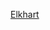 {{US county navigation box
| template_name = 埃爾克哈特縣 (印地安納州)
| collapse_state = 
| listclass = hlist
| county = 埃爾克哈特縣
| state = 印地安納州

| map_image = Map of Indiana highlighting Elkhart County.svg
| map_caption = 
| map_size = 100x100

| seat = 戈申

| title1 = [[都市]]
| body1 = 
* [[埃尔克哈特 (印第安纳州)|埃爾克哈特]]
* [[戈申 (印地安納州)|戈申]]
* [[納帕尼 (印地安納州)|納帕尼]]‡

| title2 = [[鎮|市鎮]]
| body2  = 
* [[布里斯托爾 (印地安納州)|布里斯托爾]]
* [[米德爾伯里 (印地安納州)|米德爾伯里]]
* [[米勒斯堡 (印地安納州)|米勒斯堡]]
* [[瓦卡魯薩 (印地安納州)|瓦卡魯薩]]

| title3 = [[行政鎮區]]
| body3  =
* [[鮑戈鎮區 (印地安納州埃爾克哈特縣)|鮑戈]]
* [[本頓鎮區 (印地安納州埃爾克哈特縣)|本頓]]
* [[克里夫蘭鎮區 (印地安納州埃爾克哈特縣)|克里夫蘭]]
* [[克林頓鎮區 (印地安納州埃爾克哈特縣)|克林頓]]
* [[康科德鎮區 (印地安納州埃爾克哈特縣)|康科德]]
* [[埃爾克哈特鎮區 (印地安納州埃爾克哈特縣)|埃爾克哈特]]
* [[哈里森鎮區 (印地安納州埃爾克哈特縣)|哈里森]]
* [[傑克遜鎮區 (印地安納州埃爾克哈特縣)|傑克遜]]
* [[傑佛遜鎮區 (印地安納州埃爾克哈特縣)|傑佛遜]]
* [[洛克鎮區 (印地安納州埃爾克哈特縣)|洛克]]
* [[米德爾伯里鎮區 (印地安納州埃爾克哈特縣)|米德爾伯里]]
* [[奧利夫鎮區 (印地安納州埃爾克哈特縣)|奧利夫]]
* [[奧索洛鎮區 (印地安納州埃爾克哈特縣)|奧索洛]]
* [[尤尼昂鎮區 (印地安納州埃爾克哈特縣)|尤尼昂]]
* [[華盛頓鎮區 (印地安納州埃爾克哈特縣)|華盛頓]]
* [[約克鎮區 (印地安納州埃爾克哈特縣)|約克]]

| title4 = [[人口普查指定地區]]
| body4 = 
* [[鄧拉普 (印地安納州)|鄧拉普]]
* [[新巴黎 (印地安納州)|新巴黎]]
* [[西蒙頓湖 (印地安納州)|西蒙頓湖]]

| title5 = [[非建制地區]]
| body5 = 
* [[班特市 (印地安納州)|班特市]]
* [[本頓 (印地安納州)|本頓]]
* [[博尼維爾米爾斯 (印地安納州)|博尼維爾米爾斯]]
* [[福拉克 (印地安納州)|福拉克]]
* [[格拉韋爾頓 (印地安納州)|格拉韋爾頓]]‡
* [[詹姆斯敦 (印地安納州埃爾克哈特縣)|詹姆斯敦]]
* [[洛克 (印地安納州)|洛克]]
* [[米德韋 (印地安納州埃爾克哈特縣)|米德韋]]
* [[紹斯韋斯特 (印地安納州)|紹斯韋斯特]]
* [[維斯杜拉 (印地安納州)|維斯杜拉]]
* [[沃特福德米爾斯 (印地安納州)|沃特福德米爾斯]]

| title6 = 備註
| body6 = ‡該聚居地有部分隸屬其他縣份

}}<noinclude>
[[Category:印第安納州縣份導航模板|Elkhart]]
</noinclude>